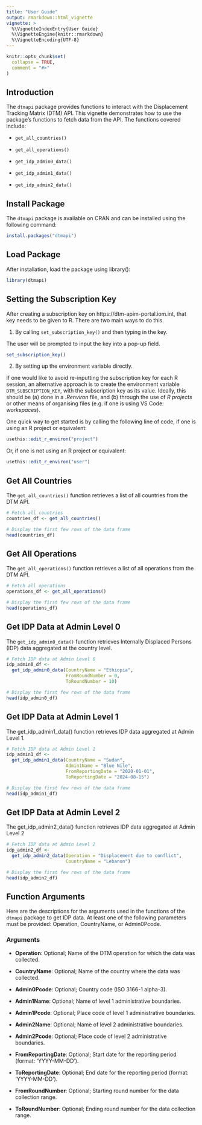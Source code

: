 ```yaml
---
title: "User Guide"
output: rmarkdown::html_vignette
vignette: >
  %\VignetteIndexEntry{User Guide}
  %\VignetteEngine{knitr::rmarkdown}
  %\VignetteEncoding{UTF-8}
---
```


```r
knitr::opts_chunk$set(
  collapse = TRUE,
  comment = "#>"
)
```

## Introduction

The `dtmapi` package provides functions to interact with the Displacement Tracking Matrix (DTM) API. This vignette demonstrates how to use the package's functions to fetch data from the API. The functions covered include:

-   `get_all_countries()`

-   `get_all_operations()`

-   `get_idp_admin0_data()`

-   `get_idp_admin1_data()`

-   `get_idp_admin2_data()`

## Install Package

The `dtmapi` package is available on CRAN and can be installed using the following command:
```r
install.packages("dtmapi")
```

## Load Package

After installation, load the package using library():
```r
library(dtmapi)
```

## Setting the Subscription Key
After creating a subscription key on https://dtm-apim-portal.iom.int, that key
needs to be given to R. There are two main ways to do this.

1. By calling `set_subscription_key()` and then typing in the key.

The user will be prompted to input the key into a pop-up field.
```r
set_subscription_key()
```

2. By setting up the environment variable directly.

If one would like to avoid re-inputting the subscription key for each R session,
an alternative approach is to create the environment variable 
`DTM_SUBSCRIPTION_KEY`, with the subscription key as its value. Ideally, this
should be (a) done in a *.Renviron* file, and (b) through the use of *R projects*
or other means of organising files (e.g. if one is using VS Code: *workspaces*).

One quick way to get started is by calling the following line of code, if one is
using an R project or equivalent:
```r
usethis::edit_r_environ("project")
```
Or, if one is not using an R project or equivalent:
```r
usethis::edit_r_environ("user")
```

## Get All Countries

The `get_all_countries()` function retrieves a list of all countries from the DTM API.

```r
# Fetch all countries
countries_df <- get_all_countries()

# Display the first few rows of the data frame
head(countries_df)
```

## Get All Operations

The `get_all_operations()` function retrieves a list of all operations from the DTM API.

```r
# Fetch all operations
operations_df <- get_all_operations()

# Display the first few rows of the data frame
head(operations_df)
```

## Get IDP Data at Admin Level 0

The `get_idp_admin0_data()` function retrieves Internally Displaced Persons (IDP) data aggregated at the country level.

```r
# Fetch IDP data at Admin Level 0
idp_admin0_df <-
  get_idp_admin0_data(CountryName = "Ethiopia",
                      FromRoundNumber = 0,
                      ToRoundNumber = 10)

# Display the first few rows of the data frame
head(idp_admin0_df)
```

## Get IDP Data at Admin Level 1

The get_idp_admin1_data() function retrieves IDP data aggregated at Admin Level 1.

```r
# Fetch IDP data at Admin Level 1
idp_admin1_df <-
  get_idp_admin1_data(CountryName = "Sudan",
                      Admin1Name = "Blue Nile",
                      FromReportingDate = "2020-01-01",
                      ToReportingDate = "2024-08-15")

# Display the first few rows of the data frame
head(idp_admin1_df)
```

## Get IDP Data at Admin Level 2

The get_idp_admin2_data() function retrieves IDP data aggregated at Admin Level 2
```r
# Fetch IDP data at Admin Level 2
idp_admin2_df <-
  get_idp_admin2_data(Operation = "Displacement due to conflict",
                      CountryName = "Lebanon")

# Display the first few rows of the data frame
head(idp_admin2_df)
```
## Function Arguments

Here are the descriptions for the arguments used in the functions of the `dtmapi` package to get IDP data. At least one of the following parameters must be provided: Operation, CountryName, or Admin0Pcode.

### Arguments

- **Operation**: Optional; Name of the DTM operation for which the data was collected.

- **CountryName**: Optional; Name of the country where the data was collected.

- **Admin0Pcode**: Optional; Country code (ISO 3166-1 alpha-3).

- **Admin1Name**: Optional; Name of level 1 administrative boundaries.

- **Admin1Pcode**: Optional; Place code of level 1 administrative boundaries.

- **Admin2Name**: Optional; Name of level 2 administrative boundaries.

- **Admin2Pcode**: Optional; Place code of level 2 administrative boundaries.

- **FromReportingDate**: Optional; Start date for the reporting period (format: 'YYYY-MM-DD').

- **ToReportingDate**: Optional; End date for the reporting period (format: 'YYYY-MM-DD').

- **FromRoundNumber**: Optional; Starting round number for the data collection range.

- **ToRoundNumber**: Optional; Ending round number for the data collection range.
